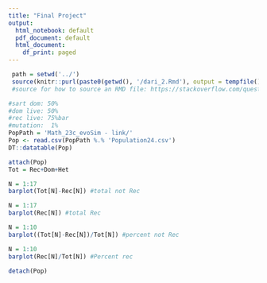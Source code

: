 ---
title: "Final Project"
output: 
  html_notebook: default
  pdf_document: default
  html_document:
    df_print: paged
---
```{r Source_dari_2, include=FALSE}
 path = setwd('../')
 source(knitr::purl(paste0(getwd(), '/dari_2.Rmd'), output = tempfile()))
 #source for how to source an RMD file: https://stackoverflow.com/questions/10966109/how-to-source-r-markdown-file-like-sourcemyfile-r
```

```{r loading Data}
#sart dom: 50%
#dom live: 50%
#rec live: 75%bar 
#mutation:  1%
PopPath = 'Math_23c_evoSim - link/'
Pop <- read.csv(PopPath %.% 'Population24.csv')
DT::datatable(Pop)
```

```{r}
attach(Pop)
Tot = Rec+Dom+Het

N = 1:17
barplot(Tot[N]-Rec[N]) #total not Rec

N = 1:17
barplot(Rec[N]) #total Rec

N = 1:10
barplot((Tot[N]-Rec[N])/Tot[N]) #percent not Rec

N = 1:10
barplot(Rec[N]/Tot[N]) #Percent rec

detach(Pop)
```


